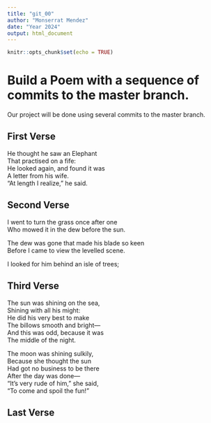 ```yaml
---
title: "git_00"
author: "Monserrat Mendez"
date: "Year 2024"
output: html_document
---
```


```r
knitr::opts_chunk$set(echo = TRUE)
```
# Build a Poem with a sequence of commits to the master branch.
Our project will be done using several commits to the master branch.
<!-- Do not modify or change any text in "!--" bracketed areas such as this --- these are instructions to
you, if you change any of this the git program will notice it and compromise your git merging strategy !-->

## First Verse 
<!--Put the first five lines of a poem by Lewis Carrol in this section!-->He thought he saw an Elephant  
That practised on a fife:  
He looked again, and found it was  
A letter from his wife.  
"At length I realize," he said.  

## Second Verse
<!--Put the first five lines of a poem by Robert Frost here!-->
I went to turn the grass once after one  
Who mowed it in the dew before the sun.  
  
The dew was gone that made his blade so keen  
Before I came to view the levelled scene.  
  
I looked for him behind an isle of trees;  

## Third Verse
<!--Put the first two verses of The Walrus and the Carpenter here!-->
The sun was shining on the sea,  
   Shining with all his might:  
He did his very best to make  
   The billows smooth and bright—  
And this was odd, because it was  
   The middle of the night.  
  
The moon was shining sulkily,  
   Because she thought the sun  
Had got no business to be there  
   After the day was done—  
"It's very rude of him," she said,  
   "To come and spoil the fun!"  
  
## Last Verse
<!--Put a short poem of your choice 8-20 lines,here!-->
